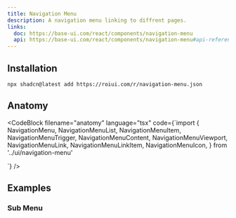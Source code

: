 ```yaml
---
title: Navigation Menu
description: A navigation menu linking to diffrent pages.
links:
  doc: https://base-ui.com/react/components/navigation-menu
  api: https://base-ui.com/react/components/navigation-menu#api-reference
---
```



<ComponentPreview name="navigation-menu-demo" />

## Installation

```package-install
npx shadcn@latest add https://roiui.com/r/navigation-menu.json
```

## Anatomy

<CodeBlock
filename="anatomy"
  language="tsx"
  code={`import {
  NavigationMenu,
  NavigationMenuList,
  NavigationMenuItem,
  NavigationMenuTrigger,
  NavigationMenuContent,
  NavigationMenuViewport,
  NavigationMenuLink,
  NavigationMenuLinkItem,
  NavigationMenuIcon,
} from '../ui/navigation-menu'

<NavigationMenu>
  <NavigationMenuList>
    <NavigationMenuItem>
      <NavigationMenuTrigger>
        <NavigationMenuIcon />
      </NavigationMenuTrigger>
      <NavigationMenuViewport>
        <NavigationMenuContent>
          <NavigationMenuLink />
          <NavigationMenuLinkItem />
        </NavigationMenuContent>
      </NavigationMenuViewport>
    </NavigationMenuItem>
  </NavigationMenuList>
</NavigationMenu>`}
/>




## Examples

### Sub Menu

<ComponentPreview name="navigation-sub-menu" />
